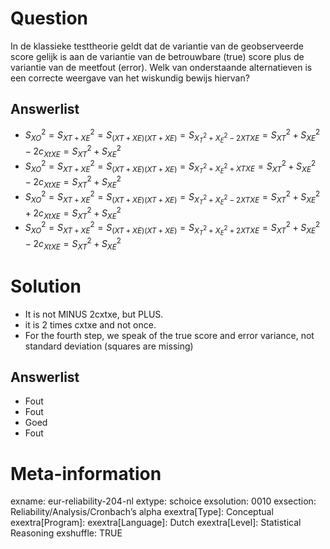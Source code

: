 Question
========
In de klassieke testtheorie geldt dat de variantie van de geobserveerde score gelijk is aan de variantie van de betrouwbare (true) score plus de variantie van de meetfout (error). Welk van onderstaande alternatieven is een correcte weergave van het wiskundig bewijs hiervan?

Answerlist
----------
* $S^2_{XO} = S^2_{XT+XE} = S_{(XT+XE)(XT+XE)} = S_{X^2_T + X^2_E - 2{XTXE}} = S^2_{XT} + S^2_{XE} -2c_{XtXE} = S^2_{XT} + S^2_{XE}$
* $S^2_{XO} = S^2_{XT+XE} = S_{(XT+XE)(XT+XE)} = S_{X^2_T + X^2_E + XTXE} = S^2_{XT} + S^2_{XE} -2c_{XtXE} = S^2_{XT} + S^2_{XE}$
* $S^2_{XO} = S^2_{XT+XE} = S_{(XT+XE)(XT+XE)} = S_{X^2_T + X^2_E - 2{XTXE}} = S^2_{XT} + S^2_{XE} +2c_{XtXE} = S^2_{XT} + S^2_{XE}$
* $S^2_{XO} = S^2_{XT+XE} = S_{(XT+XE)(XT+XE)} = S_{X^2_T + X^2_E + 2{XTXE}} = S^2_{XT} + S^2_{XE} -2c_{XtXE} = S^2_{XT} + S^2_{XE}$


Solution
========
- It is not MINUS 2cxtxe, but PLUS. 
- it is 2 times cxtxe and not once. 
- For the fourth step, we speak of the true score and error variance, not standard deviation (squares are missing)

Answerlist
----------
* Fout
* Fout
* Goed
* Fout


Meta-information
================
exname: eur-reliability-204-nl
extype: schoice
exsolution: 0010
exsection: Reliability/Analysis/Cronbach's alpha
exextra[Type]: Conceptual
exextra[Program]: 
exextra[Language]: Dutch
exextra[Level]: Statistical Reasoning
exshuffle: TRUE